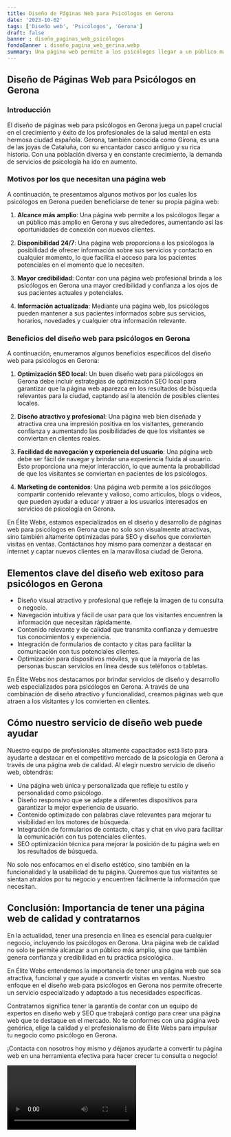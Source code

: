 ```yaml
---
title: Diseño de Páginas Web para Psicólogos en Gerona
date: '2023-10-02'
tags: ['Diseño web', 'Psicólogos', 'Gerona']
draft: false
banner : diseño_paginas_web_psicólogos
fondoBanner : diseño_pagina_web_gerina.webp
summary: Una página web permite a los psicólogos llegar a un público más amplio en Gerona y sus alrededores, aumentando así las oportunidades de conexión con nuevos clientes.
---
```


## Diseño de Páginas Web para Psicólogos en Gerona

### Introducción
El diseño de páginas web para psicólogos en Gerona juega un papel crucial en el crecimiento y éxito de los profesionales de la salud mental en esta hermosa ciudad española. Gerona, también conocida como Girona, es una de las joyas de Cataluña, con su encantador casco antiguo y su rica historia. Con una población diversa y en constante crecimiento, la demanda de servicios de psicología ha ido en aumento. 

### Motivos por los que necesitan una página web
A continuación, te presentamos algunos motivos por los cuales los psicólogos en Gerona pueden beneficiarse de tener su propia página web:

1. **Alcance más amplio**: Una página web permite a los psicólogos llegar a un público más amplio en Gerona y sus alrededores, aumentando así las oportunidades de conexión con nuevos clientes.

2. **Disponibilidad 24/7**: Una página web proporciona a los psicólogos la posibilidad de ofrecer información sobre sus servicios y contacto en cualquier momento, lo que facilita el acceso para los pacientes potenciales en el momento que lo necesiten.

3. **Mayor credibilidad**: Contar con una página web profesional brinda a los psicólogos en Gerona una mayor credibilidad y confianza a los ojos de sus pacientes actuales y potenciales.

4. **Información actualizada**: Mediante una página web, los psicólogos pueden mantener a sus pacientes informados sobre sus servicios, horarios, novedades y cualquier otra información relevante.

### Beneficios del diseño web para psicólogos en Gerona
A continuación, enumeramos algunos beneficios específicos del diseño web para psicólogos en Gerona:

1. **Optimización SEO local**: Un buen diseño web para psicólogos en Gerona debe incluir estrategias de optimización SEO local para garantizar que la página web aparezca en los resultados de búsqueda relevantes para la ciudad, captando así la atención de posibles clientes locales.

2. **Diseño atractivo y profesional**: Una página web bien diseñada y atractiva crea una impresión positiva en los visitantes, generando confianza y aumentando las posibilidades de que los visitantes se conviertan en clientes reales.

3. **Facilidad de navegación y experiencia del usuario**: Una página web debe ser fácil de navegar y brindar una experiencia fluida al usuario. Esto proporciona una mejor interacción, lo que aumenta la probabilidad de que los visitantes se conviertan en pacientes de los psicólogos.

4. **Marketing de contenidos**: Una página web permite a los psicólogos compartir contenido relevante y valioso, como artículos, blogs o videos, que pueden ayudar a educar y atraer a los usuarios interesados en servicios de psicología en Gerona.

En Élite Webs, estamos especializados en el diseño y desarrollo de páginas web para psicólogos en Gerona que no solo son visualmente atractivas, sino también altamente optimizadas para SEO y diseños que convierten visitas en ventas. Contáctanos hoy mismo para comenzar a destacar en internet y captar nuevos clientes en la maravillosa ciudad de Gerona.

<GifSeo />

<Cta />

## Elementos clave del diseño web exitoso para psicólogos en Gerona

- Diseño visual atractivo y profesional que refleje la imagen de tu consulta o negocio.
- Navegación intuitiva y fácil de usar para que los visitantes encuentren la información que necesitan rápidamente.
- Contenido relevante y de calidad que transmita confianza y demuestre tus conocimientos y experiencia.
- Integración de formularios de contacto y citas para facilitar la comunicación con tus potenciales clientes.
- Optimización para dispositivos móviles, ya que la mayoría de las personas buscan servicios en línea desde sus teléfonos o tabletas.

En Élite Webs nos destacamos por brindar servicios de diseño y desarrollo web especializados para psicólogos en Gerona. A través de una combinación de diseño atractivo y funcionalidad, creamos páginas web que atraen a los visitantes y los convierten en clientes.

## Cómo nuestro servicio de diseño web puede ayudar

Nuestro equipo de profesionales altamente capacitados está listo para ayudarte a destacar en el competitivo mercado de la psicología en Gerona a través de una página web de calidad. Al elegir nuestro servicio de diseño web, obtendrás:

- Una página web única y personalizada que refleje tu estilo y personalidad como psicólogo.
- Diseño responsivo que se adapte a diferentes dispositivos para garantizar la mejor experiencia de usuario.
- Contenido optimizado con palabras clave relevantes para mejorar tu visibilidad en los motores de búsqueda.
- Integración de formularios de contacto, citas y chat en vivo para facilitar la comunicación con tus potenciales clientes.
- SEO optimización técnica para mejorar la posición de tu página web en los resultados de búsqueda.

No solo nos enfocamos en el diseño estético, sino también en la funcionalidad y la usabilidad de tu página. Queremos que tus visitantes se sientan atraídos por tu negocio y encuentren fácilmente la información que necesitan.

## Conclusión: Importancia de tener una página web de calidad y contratarnos

En la actualidad, tener una presencia en línea es esencial para cualquier negocio, incluyendo los psicólogos en Gerona. Una página web de calidad no solo te permite alcanzar a un público más amplio, sino que también genera confianza y credibilidad en tu práctica psicológica.

En Élite Webs entendemos la importancia de tener una página web que sea atractiva, funcional y que ayude a convertir visitas en ventas. Nuestro enfoque en el diseño web para psicólogos en Gerona nos permite ofrecerte un servicio especializado y adaptado a tus necesidades específicas.

Contratarnos significa tener la garantía de contar con un equipo de expertos en diseño web y SEO que trabajará contigo para crear una página web que te destaque en el mercado. No te conformes con una página web genérica, elige la calidad y el profesionalismo de Élite Webs para impulsar tu negocio como psicólogo en Gerona.

¡Contacta con nosotros hoy mismo y déjanos ayudarte a convertir tu página web en una herramienta efectiva para hacer crecer tu consulta o negocio!

<Video />

<CtaBot job='Psicólogos' city='Gerona'/>

<Gmaps query='Gerona+españa+maps' />